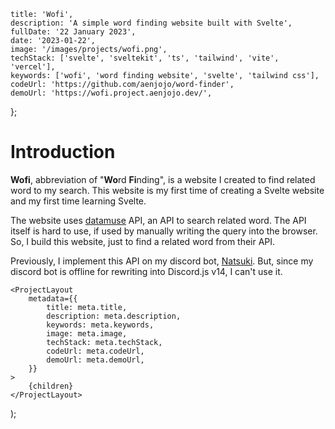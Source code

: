 
	title: 'Wofi',
	description: 'A simple word finding website built with Svelte',
	fullDate: '22 January 2023',
	date: '2023-01-22',
	image: '/images/projects/wofi.png',
	techStack: ['svelte', 'sveltekit', 'ts', 'tailwind', 'vite', 'vercel'],
	keywords: ['wofi', 'word finding website', 'svelte', 'tailwind css'],
	codeUrl: 'https://github.com/aenjojo/word-finder',
	demoUrl: 'https://wofi.project.aenjojo.dev/',
};

# Introduction
**Wofi**, abbreviation of "**Wo**rd **Fi**nding", is a website I created to find related word to my search.
This website is my first time of creating a Svelte website and my first time learning Svelte.

The website uses [datamuse](https://datamuse.com) API, an API to search related word.
The API itself is hard to use, if used by manually writing the query into the browser.
So, I build this website, just to find a related word from their API.

Previously, I implement this API on my discord bot, [Natsuki](/projects/non-web/natsuki-bot).
But, since my discord bot is offline for rewriting into Discord.js v14, I can't use it.

	<ProjectLayout
		metadata={{
			title: meta.title,
			description: meta.description,
			keywords: meta.keywords,
			image: meta.image,
			techStack: meta.techStack,
			codeUrl: meta.codeUrl,
			demoUrl: meta.demoUrl,
		}}
	>
		{children}
	</ProjectLayout>
);
